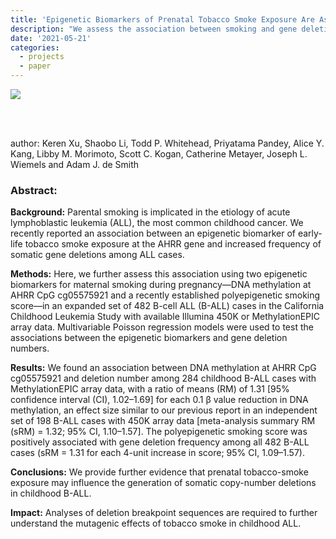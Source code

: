 ```yaml
---
title: 'Epigenetic Biomarkers of Prenatal Tobacco Smoke Exposure Are Associated with Gene Deletions in Childhood Acute Lymphoblastic Leukemia'
description: "We assess the association between smoking and gene deletion using two epigenetic biomarkers for maternal smoking during pregnancy—DNA methylation at AHRR CpG cg05575921 and a recently established polyepigenetic smoking score—in an expanded set of 482 B-cell ALL (B-ALL) cases in the California Childhood Leukemia Study with available Illumina 450K or MethylationEPIC array data"
date: '2021-05-21'
categories:
  - projects
  - paper
---
```


![](../../imgs/smokingdeletion_figure.png)  

[<img src="https://user-images.githubusercontent.com/37352799/44968016-258f3780-aefa-11e8-9a9a-f475f9029cc9.png" style="max-width:5%;min-width:40px;float:left;" alt="" />](https://cebp.aacrjournals.org/content/30/8/1517.abstract)    

<br /><br />

author: Keren Xu, Shaobo Li, Todd P. Whitehead, Priyatama Pandey, Alice Y. Kang, Libby M. Morimoto, Scott C. Kogan, Catherine Metayer, Joseph L. Wiemels and Adam J. de Smith    


### Abstract:  
**Background:** Parental smoking is implicated in the etiology of acute lymphoblastic leukemia (ALL), the most common childhood cancer. We recently reported an association between an epigenetic biomarker of early-life tobacco smoke exposure at the AHRR gene and increased frequency of somatic gene deletions among ALL cases.

**Methods:** Here, we further assess this association using two epigenetic biomarkers for maternal smoking during pregnancy—DNA methylation at AHRR CpG cg05575921 and a recently established polyepigenetic smoking score—in an expanded set of 482 B-cell ALL (B-ALL) cases in the California Childhood Leukemia Study with available Illumina 450K or MethylationEPIC array data. Multivariable Poisson regression models were used to test the associations between the epigenetic biomarkers and gene deletion numbers.

**Results:** We found an association between DNA methylation at AHRR CpG cg05575921 and deletion number among 284 childhood B-ALL cases with MethylationEPIC array data, with a ratio of means (RM) of 1.31 [95% confidence interval (CI), 1.02–1.69] for each 0.1 β value reduction in DNA methylation, an effect size similar to our previous report in an independent set of 198 B-ALL cases with 450K array data [meta-analysis summary RM (sRM) = 1.32; 95% CI, 1.10–1.57]. The polyepigenetic smoking score was positively associated with gene deletion frequency among all 482 B-ALL cases (sRM = 1.31 for each 4-unit increase in score; 95% CI, 1.09–1.57).

**Conclusions:** We provide further evidence that prenatal tobacco-smoke exposure may influence the generation of somatic copy-number deletions in childhood B-ALL.

**Impact:** Analyses of deletion breakpoint sequences are required to further understand the mutagenic effects of tobacco smoke in childhood ALL.  
